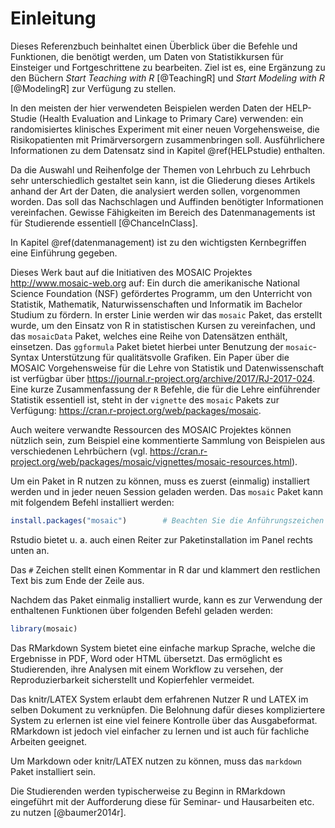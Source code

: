# Einleitung

Dieses Referenzbuch beinhaltet einen Überblick über die Befehle und Funktionen, die benötigt werden, um Daten von Statistikkursen für Einsteiger und Fortgeschrittene zu bearbeiten. Ziel ist es, eine Ergänzung zu den Büchern *Start Teaching with R* [@TeachingR] und *Start Modeling with R* [@ModelingR] zur Verfügung zu stellen.

In den meisten der hier verwendeten Beispielen werden Daten der HELP-Studie (Health Evaluation and Linkage to Primary Care) verwenden: ein randomisiertes klinisches Experiment mit einer neuen Vorgehensweise, die Risikopatienten mit Primärversorgern zusammenbringen soll. Ausführlichere Informationen zu dem Datensatz sind in Kapitel \@ref(HELPstudie) enthalten.

Da die Auswahl und Reihenfolge der Themen von Lehrbuch zu Lehrbuch sehr unterschiedlich gestaltet sein kann, ist die Gliederung dieses Artikels anhand der Art der Daten, die analysiert werden sollen, vorgenommen worden. Das soll das Nachschlagen und Auffinden benötigter Informationen vereinfachen. Gewisse Fähigkeiten im Bereich des Datenmanagements ist für Studierende essentiell [@ChanceInClass].

In Kapitel \@ref(datenmanagement) ist zu den wichtigsten Kernbegriffen eine Einführung gegeben.

Dieses Werk baut auf die Initiativen des MOSAIC Projektes [http://www.mosaic-web.org](http://www.mosaic-web.org) auf: Ein durch die amerikanische National Science Foundation (NSF) gefördertes Programm, um den Unterricht von Statistik, Mathematik, Naturwissenschaften und Informatik im Bachelor Studium zu fördern. In erster Linie werden wir das `mosaic` Paket, das erstellt wurde, um den Einsatz von R in statistischen Kursen zu vereinfachen, und das `mosaicData` Paket, welches eine Reihe von Datensätzen enthält, einsetzen. Das `ggformula` Paket bietet hierbei unter Benutzung der `mosaic`-Syntax Unterstützung für qualitätsvolle Grafiken. Ein Paper über die MOSAIC Vorgehensweise für die Lehre von Statistik und Datenwissenschaft ist verfügbar über [https://journal.r-project.org/archive/2017/RJ-2017-024](https://journal.r-project.org/archive/2017/RJ-2017-024). Eine kurze Zusammenfassung der `R` Befehle, die für die Lehre einführender Statistik essentiell ist, steht in der `vignette` des `mosaic` Pakets zur Verfügung:
[https://cran.r-project.org/web/packages/mosaic](https://cran.r-project.org/web/packages/mosaic).

Auch weitere verwandte Ressourcen des MOSAIC Projektes können nützlich sein, zum Beispiel eine kommentierte Sammlung von Beispielen aus verschiedenen Lehrbüchern (vgl. [https://cran.r-project.org/web/packages/mosaic/vignettes/mosaic-resources.html](https://cran.r-project.org/web/packages/mosaic/vignettes/mosaic-resources.html)).

Um ein Paket in R nutzen zu können, muss es zuerst (einmalig) installiert werden und in jeder neuen Session geladen werden. Das `mosaic` Paket kann mit folgendem Befehl installiert werden:

```r
install.packages("mosaic")        # Beachten Sie die Anführungszeichen
```

::: {.note data-latex=""}
Rstudio bietet u. a. auch einen Reiter zur Paketinstallation im Panel rechts unten an. 
:::

Das `#` Zeichen stellt einen Kommentar in R dar und klammert den restlichen Text bis zum Ende der Zeile aus. 

Nachdem das Paket einmalig installiert wurde, kann es zur Verwendung der enthaltenen Funktionen über folgenden Befehl geladen werden:

```r
library(mosaic)
```

Das RMarkdown System bietet eine einfache markup Sprache, welche die Ergebnisse in PDF, Word oder HTML übersetzt. Das ermöglicht es Studierenden, ihre Analysen mit einem Workflow zu versehen, der Reproduzierbarkeit sicherstellt und Kopierfehler vermeidet.

::: {.infobox data-latex=""}
Das knitr/LATEX System erlaubt dem erfahrenen Nutzer R und LATEX im selben Dokument zu verknüpfen. Die Belohnung dafür dieses kompliziertere System zu erlernen ist eine viel feinere Kontrolle über das Ausgabeformat. RMarkdown ist jedoch viel einfacher zu lernen und ist auch für fachliche Arbeiten geeignet.
:::

::: {.hinweis data-latex=""}
Um Markdown oder knitr/LATEX nutzen zu können, muss das `markdown` Paket installiert sein.
:::

Die Studierenden werden typischerweise zu Beginn in RMarkdown eingeführt mit der Aufforderung diese für Seminar- und Hausarbeiten etc. zu nutzen [@baumer2014r].
